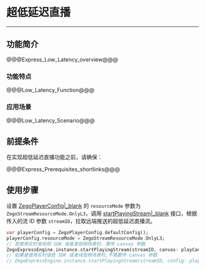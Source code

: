 # 超低延迟直播

---

## 功能简介

@@@Express_Low_Latency_overview@@@

### 功能特点

@@@Low_Latency_Function@@@


### 应用场景

@@@Low_Latency_Scenario@@@

## 前提条件

在实现超低延迟直播功能之前，请确保：

@@@Express_Prerequisites_shortlinks@@@

## 使用步骤

设置 [ZegoPlayerConfig\|_blank](/unique-api/express-video-sdk/zh/dart_flutter/zego_express_engine/ZegoPlayerConfig-class.html) 的 `resourceMode` 参数为 `ZegoStreamResourceMode.OnlyL3`，调用 [startPlayingStream\|_blank](/unique-api/express-video-sdk/zh/dart_flutter/zego_express_engine/ZegoExpressEnginePlayer/startPlayingStream.html) 接口，根据传入的流 ID 参数 `streamID`，拉取远端推送的超低延迟直播流。

```dart
var playerConfig = ZegoPlayerConfig.defaultConfig();
playerConfig.resourceMode = ZegoStreamResourceMode.OnlyL3;
// 若使用实时音视频 SDK 或者音视频场景时，需传 canvas 参数
ZegoExpressEngine.instance.startPlayingStream(streamID, canvas: playCanvas, config: playerConfig);
// 如果是使用实时语音 SDK 或者纯音频场景时,不需要传 canvas 参数
// ZegoExpressEngine.instance.startPlayingStream(streamID, config: playerConfig);
```
